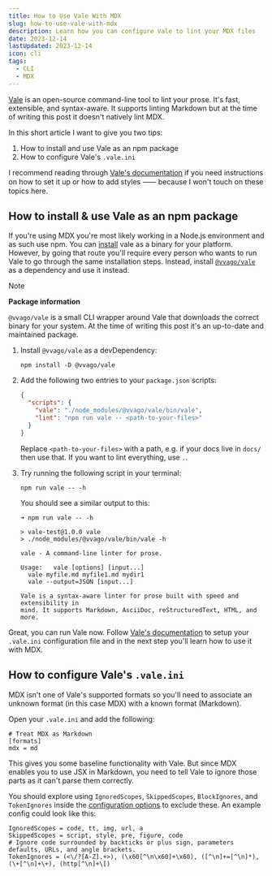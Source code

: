 ```yaml
---
title: How to Use Vale With MDX
slug: how-to-use-vale-with-mdx
description: Learn how you can configure Vale to lint your MDX files
date: 2023-12-14
lastUpdated: 2023-12-14
icon: cli
tags:
  - CLI
  - MDX
---
```


[Vale](https://vale.sh/) is an open-source command-line tool to lint your prose. It's fast, extensible, and syntax-aware. It supports linting Markdown but at the time of writing this post it doesn't natively lint MDX.

In this short article I want to give you two tips:

1. How to install and use Vale as an npm package
1. How to configure Vale's `.vale.ini`

I recommend reading through [Vale's documentation](https://vale.sh/docs) if you need instructions on how to set it up or how to add styles ⸺ because I won't touch on these topics here.

## How to install & use Vale as an npm package

If you're using MDX you're most likely working in a Node.js environment and as such use npm. You can [install](https://vale.sh/docs/vale-cli/installation/) vale as a binary for your platform. However, by going that route you'll require every person who wants to run Vale to go through the same installation steps. Instead, install [`@vvago/vale`](https://www.npmjs.com/package/@vvago/vale) as a dependency and use it instead.

> [!NOTE]
> **Package information**
>
> `@vvago/vale` is a small CLI wrapper around Vale that downloads the correct binary for your system. At the time of writing this post it's an up-to-date and maintained package.

1. Install `@vvago/vale` as a devDependency:

   ```shell
   npm install -D @vvago/vale
   ```

1. Add the following two entries to your `package.json` scripts:

   ```json title="package.json"
   {
     "scripts": {
       "vale": "./node_modules/@vvago/vale/bin/vale",
       "lint": "npm run vale -- <path-to-your-files>"
     }
   }
   ```

   Replace `<path-to-your-files>` with a path, e.g. if your docs live in `docs/` then use that. If you want to lint everything, use `.`.

1. Try running the following script in your terminal:

   ```shell
   npm run vale -- -h
   ```

   You should see a similar output to this:

   ```shell
   ➜ npm run vale -- -h

   > vale-test@1.0.0 vale
   > ./node_modules/@vvago/vale/bin/vale -h

   vale - A command-line linter for prose.

   Usage:	vale [options] [input...]
     vale myfile.md myfile1.md mydir1
     vale --output=JSON [input...]

   Vale is a syntax-aware linter for prose built with speed and extensibility in
   mind. It supports Markdown, AsciiDoc, reStructuredText, HTML, and more.
   ```

Great, you can run Vale now. Follow [Vale's documentation](https://vale.sh/docs) to setup your `.vale.ini` configuration file and in the next step you'll learn how to use it with MDX.

## How to configure Vale's `.vale.ini`

MDX isn't one of Vale's supported formats so you'll need to associate an unknown format (in this case MDX) with a known format (Markdown).

Open your `.vale.ini` and add the following:

```text title=".vale.ini"
# Treat MDX as Markdown
[formats]
mdx = md
```

This gives you some baseline functionality with Vale. But since MDX enables you to use JSX in Markdown, you need to tell Vale to ignore those parts as it can't parse them correctly.

You should explore using `IgnoredScopes`, `SkippedScopes`, `BlockIgnores`, and `TokenIgnores` inside the [configuration options](https://vale.sh/docs/topics/config) to exclude these. An example config could look like this:

```text title=".vale.ini"
IgnoredScopes = code, tt, img, url, a
SkippedScopes = script, style, pre, figure, code
# Ignore code surrounded by backticks or plus sign, parameters defaults, URLs, and angle brackets.
TokenIgnores = (<\/?[A-Z].+>), (\x60[^\n\x60]+\x60), ([^\n]+=[^\n]*), (\+[^\n]+\+), (http[^\n]+\[)
```
